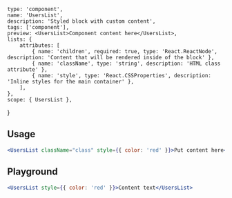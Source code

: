 
    type: 'component',
    name: 'UsersList',
    description: 'Styled block with custom content',
    tags: ['component'],
    preview: <UsersList>Component content here</UsersList>,
    lists: {
        attributes: [
            { name: 'children', required: true, type: 'React.ReactNode', description: 'Content that will be rendered inside of the block' },
            { name: 'className', type: 'string', description: 'HTML class attribute' },
            { name: 'style', type: 'React.CSSProperties', description: 'Inline styles for the main container' },
        ],
    },
    scope: { UsersList },
}

## Usage

```jsx
<UsersList className="class" style={{ color: 'red' }}>Put content here</UsersList>
```

## Playground

```jsx live
<UsersList style={{ color: 'red' }}>Content text</UsersList>
```

